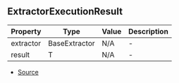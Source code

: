 ## ExtractorExecutionResult


| Property | Type | Value | Description |
| ----------- | ----------- | ----------- | ----------- |
| extractor | BaseExtractor | N/A | - |
| result | T | N/A | - |


- [Source](https://github.com/Androz2091/discord-player/blob/3222e4d/packages/discord-player/src/extractors/ExtractorExecutionContext.ts#L77)